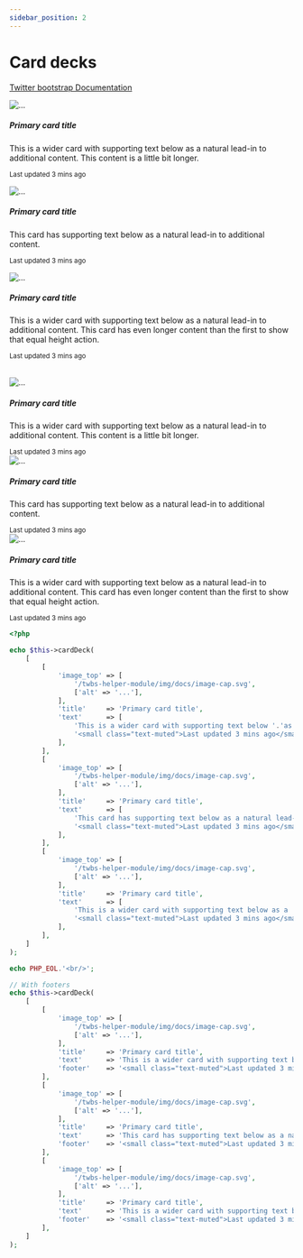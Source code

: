 ```yaml
---
sidebar_position: 2
---
```



# Card decks

[Twitter bootstrap Documentation](https://getbootstrap.com/docs/4.5/components/card/#card-decks)

<Tabs>
<TabItem value="result" label="Result" default><HtmlCode bootstrapVersion="4.5"><div class="card-deck">
    <div class="card">
        <img alt="..." class="card-img-top" src="/twbs-helper-module/img/docs/image-cap.svg"/>
        <div class="card-body">
            <h5 class="card-title">Primary card title</h5>
            <p class="card-text">This is a wider card with supporting text below as a natural lead-in to additional content. This content is a little bit longer.</p>
            <p class="card-text"><small class="text-muted">Last updated 3 mins ago</small></p>
        </div>
    </div>
    <div class="card">
        <img alt="..." class="card-img-top" src="/twbs-helper-module/img/docs/image-cap.svg"/>
        <div class="card-body">
            <h5 class="card-title">Primary card title</h5>
            <p class="card-text">This card has supporting text below as a natural lead-in to additional content.</p>
            <p class="card-text"><small class="text-muted">Last updated 3 mins ago</small></p>
        </div>
    </div>
    <div class="card">
        <img alt="..." class="card-img-top" src="/twbs-helper-module/img/docs/image-cap.svg"/>
        <div class="card-body">
            <h5 class="card-title">Primary card title</h5>
            <p class="card-text">This is a wider card with supporting text below as a natural lead-in to additional content. This card has even longer content than the first to show that equal height action.</p>
            <p class="card-text"><small class="text-muted">Last updated 3 mins ago</small></p>
        </div>
    </div>
</div>
<br/>
<div class="card-deck">
    <div class="card">
        <img alt="..." class="card-img-top" src="/twbs-helper-module/img/docs/image-cap.svg"/>
        <div class="card-body">
            <h5 class="card-title">Primary card title</h5>
            <p class="card-text">This is a wider card with supporting text below as a natural lead-in to additional content. This content is a little bit longer.</p>
        </div>
        <div class="card-footer">
            <small class="text-muted">Last updated 3 mins ago</small>
        </div>
    </div>
    <div class="card">
        <img alt="..." class="card-img-top" src="/twbs-helper-module/img/docs/image-cap.svg"/>
        <div class="card-body">
            <h5 class="card-title">Primary card title</h5>
            <p class="card-text">This card has supporting text below as a natural lead-in to additional content.</p>
        </div>
        <div class="card-footer">
            <small class="text-muted">Last updated 3 mins ago</small>
        </div>
    </div>
    <div class="card">
        <img alt="..." class="card-img-top" src="/twbs-helper-module/img/docs/image-cap.svg"/>
        <div class="card-body">
            <h5 class="card-title">Primary card title</h5>
            <p class="card-text">This is a wider card with supporting text below as a natural lead-in to additional content. This card has even longer content than the first to show that equal height action.</p>
        </div>
        <div class="card-footer">
            <small class="text-muted">Last updated 3 mins ago</small>
        </div>
    </div>
</div></HtmlCode></TabItem>
<TabItem value="source" label="Source">

```php
<?php

echo $this->cardDeck(
    [
        [
            'image_top' => [
                '/twbs-helper-module/img/docs/image-cap.svg',
                ['alt' => '...'],
            ],
            'title'     => 'Primary card title',
            'text'      => [
                'This is a wider card with supporting text below '.'as a natural lead-in to additional content. '.'This content is a little bit longer.',
                '<small class="text-muted">Last updated 3 mins ago</small>',
            ],
        ],
        [
            'image_top' => [
                '/twbs-helper-module/img/docs/image-cap.svg',
                ['alt' => '...'],
            ],
            'title'     => 'Primary card title',
            'text'      => [
                'This card has supporting text below as a natural lead-in to additional content.',
                '<small class="text-muted">Last updated 3 mins ago</small>',
            ],
        ],
        [
            'image_top' => [
                '/twbs-helper-module/img/docs/image-cap.svg',
                ['alt' => '...'],
            ],
            'title'     => 'Primary card title',
            'text'      => [
                'This is a wider card with supporting text below as a '.'natural lead-in to additional content. '.'This card has even longer content than the first to show that equal height action.',
                '<small class="text-muted">Last updated 3 mins ago</small>',
            ],
        ],
    ]
);

echo PHP_EOL.'<br/>';

// With footers
echo $this->cardDeck(
    [
        [
            'image_top' => [
                '/twbs-helper-module/img/docs/image-cap.svg',
                ['alt' => '...'],
            ],
            'title'     => 'Primary card title',
            'text'      => 'This is a wider card with supporting text below as a '.'natural lead-in to additional content. This content is a little bit longer.',
            'footer'    => '<small class="text-muted">Last updated 3 mins ago</small>',
        ],
        [
            'image_top' => [
                '/twbs-helper-module/img/docs/image-cap.svg',
                ['alt' => '...'],
            ],
            'title'     => 'Primary card title',
            'text'      => 'This card has supporting text below as a natural lead-in to additional content.',
            'footer'    => '<small class="text-muted">Last updated 3 mins ago</small>',
        ],
        [
            'image_top' => [
                '/twbs-helper-module/img/docs/image-cap.svg',
                ['alt' => '...'],
            ],
            'title'     => 'Primary card title',
            'text'      => 'This is a wider card with supporting text below as a natural '.'lead-in to additional content. This card has even longer content than '.'the first to show that equal height action.',
            'footer'    => '<small class="text-muted">Last updated 3 mins ago</small>',
        ],
    ]
);

```

</TabItem>
</Tabs>
